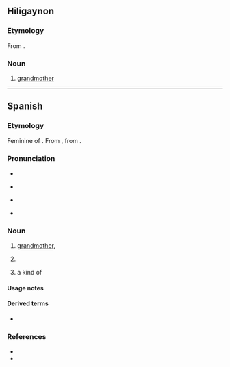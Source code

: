 ==Hiligaynon==

===Etymology===
From {{bor|hil|es|abuela}}.

===Noun===
{{hil-noun|abuéla}}

# [[grandmother]]

----

==Spanish==

===Etymology===
Feminine of {{m|es|abuelo}}. From {{inh|es|VL.|*aviōla}}, from {{inh|es|la|avia}}. {{coglist|es|*aviōla}}

===Pronunciation===
* {{es-IPA}}
* {{q|dialectal}} {{es-IPA|ahuela}}
* {{q|dialectal}} {{es-IPA|agüela}}
* {{rhymes|ela|lang=es}}

===Noun===
{{es-noun|f|m=abuelo}}

# [[grandmother]], {{feminine noun of|abuelo|lang=es}}
# {{lb|es|colloquial}} {{l|en|old woman}}
# {{lb|es|Mexico}} a kind of {{l|en|flying ant}} {{sense stub|es}}

====Usage notes====
{{es-note-noun-mf|abuelo}}

====Derived terms====
* {{l|es|abuelita}} {{gloss|diminutive}}

===References===
* {{R:DRAE}}
* {{R:Schoenhals 1988|page=211}}

{{top|es|Family members|Female|Ants}}